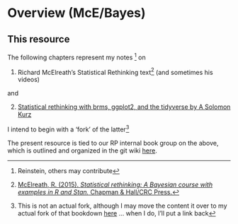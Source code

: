 # Overview (McE/Bayes) {#rethinking}

## This resource

The following chapters represent my notes ^[Reinstein, others may contribute] on 

1. Richard McElreath's Statistical Rethinking text^[[McElreath, R. (2015). *Statistical rethinking: A Bayesian course with examples in R and Stan.* Chapman & Hall/CRC Press.](https://xcelab.net/rm/statistical-rethinking/)
] (and sometimes his videos)

and

2. [Statistical rethinking with brms, ggplot2, and the tidyverse by A Solomon Kurz](https://bookdown.org/content/3890/)

I intend to begin with a 'fork' of the latter^[This is not an actual fork, although I may move the content it over to my actual fork of that bookdown [here](https://github.com/daaronr/Statistical_Rethinking_with_brms_ggplot2_and_the_tidyverse/tree/master) ... when I do, I'll put a link back]

The present resource is tied to our RP internal book group on the above, which is outlined and organized in the git wiki [here](https://github.com/rethinkpriorities/methodology-statistics-design/wiki/Statistical-Rethinking--(McElreath)-discussion-group:-proposed-outline).


